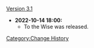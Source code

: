 [[Version 3.1]]
* '''2022-10-14 18:00:'''
** To the Wise was released.
<noinclude>[[Category:Change History]]</noinclude>